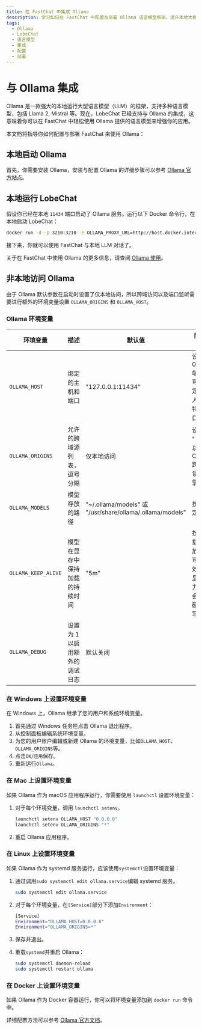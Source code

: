 ```yaml
---
title: 在 FastChat 中集成 Ollama
description: 学习如何在 FastChat 中配置与部署 Ollama 语言模型框架，提升本地大模型使用体验。
tags:
  - Ollama
  - LobeChat
  - 语言模型
  - 集成
  - 配置
  - 部署
---
```


# 与 Ollama 集成

Ollama 是一款强大的本地运行大型语言模型（LLM）的框架，支持多种语言模型，包括 Llama 2, Mistral 等。现在，LobeChat 已经支持与 Ollama 的集成，这意味着你可以在 FastChat 中轻松使用 Ollama 提供的语言模型来增强你的应用。

本文档将指导你如何配置与部署 FastChat 来使用 Ollama：

## 本地启动 Ollama

首先，你需要安装 Ollama，安装与配置 Ollama 的详细步骤可以参考 [Ollama 官方站点](https://ollama.com)。

## 本地运行 LobeChat

假设你已经在本地 `11434` 端口启动了 Ollama 服务。运行以下 Docker 命令行，在本地启动 LobeChat：

```bash
docker run -d -p 3210:3210 -e OLLAMA_PROXY_URL=http://host.docker.internal:11434/v1 lobehub/lobe-chat
```

接下来，你就可以使用 FastChat 与本地 LLM 对话了。

关于在 FastChat 中使用 Ollama 的更多信息，请查阅 [Ollama 使用](/docs/usage/providers/ollama)。

## 非本地访问 Ollama

由于 Ollama 默认参数在启动时设置了仅本地访问，所以跨域访问以及端口监听需要进行额外的环境变量设置 `OLLAMA_ORIGINS` 和 `OLLAMA_HOST`。

### Ollama 环境变量

| 环境变量 | 描述                           | 默认值                                                   | 附加说明                                                 |
| ---------- | -------------------------------- | ---------------------------------------------------------- | ---------------------------------------------------------- |
| `OLLAMA_HOST`         | 绑定的主机和端口               | "127.0.0.1:11434"                                        | 设置 0.0.0.0:端口号 可以指定所有人访问特定端口           |
| `OLLAMA_ORIGINS`         | 允许的跨域源列表，逗号分隔     | 仅本地访问                                               |  设置 "*" 可以避免 CORS 跨域错误，按需设置              |
| `OLLAMA_MODELS`         | 模型存放的路径                 | "~/.ollama/models" 或 "/usr/share/ollama/.ollama/models" | 按需指定                                                 |
| `OLLAMA_KEEP_ALIVE`         | 模型在显存中保持加载的持续时间 | "5m"                                                     | 按需加载和释放显存可以有效降低显卡压力，但会增加硬盘读写 |
| `OLLAMA_DEBUG`         | 设置为 1 以启用额外的调试日志  | 默认关闭                                                 |                                                          |

### 在 Windows 上设置环境变量

在 Windows 上，Ollama 继承了您的用户和系统环境变量。

1. 首先通过 Windows 任务栏点击 Ollama 退出程序。
2. 从控制面板编辑系统环境变量。
3. 为您的用户账户编辑或新建 Ollama 的环境变量，比如`OLLAMA_HOST`、`OLLAMA_ORIGINS`等。
4. 点击`OK/应用`保存。
5. 重新运行`Ollama`。

### 在 Mac 上设置环境变量

如果 Ollama 作为 macOS 应用程序运行，你需要使用 `launchctl` 设置环境变量：

1. 对于每个环境变量，调用 `launchctl setenv`。

    ```bash
    launchctl setenv OLLAMA_HOST "0.0.0.0"
    launchctl setenv OLLAMA_ORIGINS "*"
    ```

2. 重启 Ollama 应用程序。

### 在 Linux 上设置环境变量

如果 Ollama 作为 systemd 服务运行，应该使用`systemctl`设置环境变量：

1. 通过调用`sudo systemctl edit ollama.service`编辑 systemd 服务。

    ```bash
    sudo systemctl edit ollama.service
    ```

2. 对于每个环境变量，在`[Service]`部分下添加`Environment`：

    ```bash
    [Service]
    Environment="OLLAMA_HOST=0.0.0.0"
    Environment="OLLAMA_ORIGINS=*"
    ```

3. 保存并退出。
4. 重载`systemd`并重启 Ollama：

    ```bash
    sudo systemctl daemon-reload
    sudo systemctl restart ollama
    ```

### 在 Docker 上设置环境变量

如果 Ollama 作为 Docker 容器运行，你可以将环境变量添加到 `docker run` 命令中。

详细配置方法可以参考 [Ollama 官方文档](https://github.com/ollama/ollama/blob/main/docs/faq.md#how-do-i-configure-ollama-server)。


